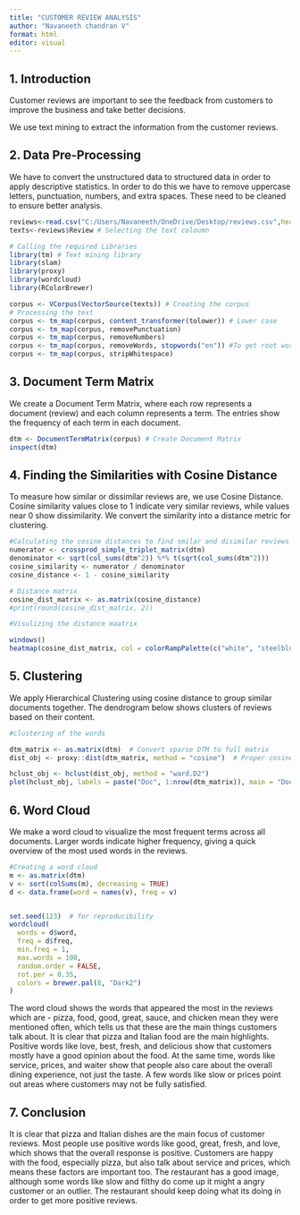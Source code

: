 ---
title: "CUSTOMER REVIEW ANALYSIS"
author: "Navaneeth chandran V"
format: html
editor: visual
---

## 1. Introduction

Customer reviews are important to see the feedback from customers to improve the business and take better decisions.

We use text mining to extract the information from the customer reviews.

## 2. Data Pre-Processing

We have to convert the unstructured data to structured data in order to apply descriptive statistics. In order to do this we have to remove uppercase letters, punctuation, numbers, and extra spaces. These need to be cleaned to ensure better analysis.

```{r echo=FALSE, warning=FALSE, message=FALSE}
reviews<-read.csv("C:/Users/Navaneeth/OneDrive/Desktop/reviews.csv",header= TRUE)
texts<-reviews$Review # Selecting the text coloumn
```

```{r echo=FALSE, warning=FALSE, message=FALSE}
# Calling the required Libraries
library(tm) # Text mining library
library(slam)
library(proxy)
library(wordcloud)
library(RColorBrewer)
```

```{r echo=FALSE, warning=FALSE, message=FALSE}
corpus <- VCorpus(VectorSource(texts)) # Creating the corpus
# Processing the text
corpus <- tm_map(corpus, content_transformer(tolower)) # Lower case
corpus <- tm_map(corpus, removePunctuation)
corpus <- tm_map(corpus, removeNumbers)
corpus <- tm_map(corpus, removeWords, stopwords("en")) #To get root words
corpus <- tm_map(corpus, stripWhitespace)
```

## 3. Document Term Matrix

We create a Document Term Matrix, where each row represents a document (review) and each column represents a term. The entries show the frequency of each term in each document.

```{r echo=FALSE, warning=FALSE, message=FALSE}
dtm <- DocumentTermMatrix(corpus) # Create Document Matrix
inspect(dtm)
```

## 4. Finding the Similarities with Cosine Distance

To measure how similar or dissimilar reviews are, we use Cosine Distance. Cosine similarity values close to 1 indicate very similar reviews, while values near 0 show dissimilarity. We convert the similarity into a distance metric for clustering.

```{r echo=FALSE, warning=FALSE, message=FALSE}
#Calculating the cosine distances to find smilar and disimilar reviews
numerator <- crossprod_simple_triplet_matrix(dtm)
denominator <- sqrt(col_sums(dtm^2)) %*% t(sqrt(col_sums(dtm^2)))
cosine_similarity <- numerator / denominator
cosine_distance <- 1 - cosine_similarity
```

```{r echo=FALSE, warning=FALSE, message=FALSE}
# Distance matrix
cosine_dist_matrix <- as.matrix(cosine_distance)
#print(round(cosine_dist_matrix, 2))
```

```{r echo=FALSE, warning=FALSE, message=FALSE}
#Visulizing the distance maatrix

windows()
heatmap(cosine_dist_matrix, col = colorRampPalette(c("white", "steelblue"))(100))

```

## 5. Clustering

We apply Hierarchical Clustering using cosine distance to group similar documents together. The dendrogram below shows clusters of reviews based on their content.

```{r echo=FALSE, warning=FALSE, message=FALSE}
#clustering of the words

dtm_matrix <- as.matrix(dtm)  # Convert sparse DTM to full matrix
dist_obj <- proxy::dist(dtm_matrix, method = "cosine")  # Proper cosine distance

hclust_obj <- hclust(dist_obj, method = "ward.D2")
plot(hclust_obj, labels = paste("Doc", 1:nrow(dtm_matrix)), main = "Document Clustering")

```

## 6. Word Cloud

We make a word cloud to visualize the most frequent terms across all documents. Larger words indicate higher frequency, giving a quick overview of the most used words in the reviews.

```{r echo=FALSE, warning=FALSE, message=FALSE}
#Creating a word cloud
m <- as.matrix(dtm)
v <- sort(colSums(m), decreasing = TRUE)
d <- data.frame(word = names(v), freq = v)


set.seed(123)  # for reproducibility
wordcloud(
  words = d$word,
  freq = d$freq,
  min.freq = 1,
  max.words = 100,
  random.order = FALSE,
  rot.per = 0.35,
  colors = brewer.pal(8, "Dark2")
)
```

The word cloud shows the words that appeared the most in the reviews which are - pizza, food, good, great, sauce, and chicken mean they were mentioned often, which tells us that these are the main things customers talk about. It is clear that pizza and Italian food are the main highlights. Positive words like love, best, fresh, and delicious show that customers mostly have a good opinion about the food. At the same time, words like service, prices, and waiter show that people also care about the overall dining experience, not just the taste. A few words like slow or prices point out areas where customers may not be fully satisfied.

## 7. Conclusion

It is clear that pizza and Italian dishes are the main focus of customer reviews. Most people use positive words like good, great, fresh, and love, which shows that the overall response is positive. Customers are happy with the food, especially pizza, but also talk about service and prices, which means these factors are important too. The restaurant has a good image, although some words like slow and filthy do come up it might a angry customer or an outlier. The restaurant should keep doing what its doing in order to get more positive reviews.
